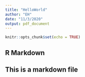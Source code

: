 ```yaml
---
title: "HelloWorld"
author: "EH"
date: "11/3/2020"
output: pdf_document
---
```


```r
knitr::opts_chunk$set(echo = TRUE)
```

## R Markdown

## This is a markdown file